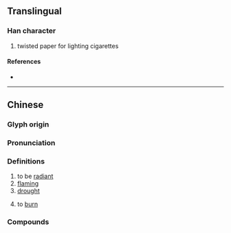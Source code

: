{{character info}}
==Translingual==

===Han character===
{{Han char|rn=86|rad=火|as=09|sn=13|four=97867|canj=FAHU|ids=⿰火眉}}

# twisted paper for lighting cigarettes

====References====
* {{Han ref|kx=0677.170|dkj=19209|dj=1088.050|hdz=32220.060|uh=715D|ud=29021|bh=DE71|bd=56945}}

----

==Chinese==
{{zh-forms}}

===Glyph origin===
{{Han etym}}

===Pronunciation===
{{zh-pron
|m=mèi
|c=mei6
|w=3me
|mc=y
|oc=y
|cat=a,n,w:v
}}

===Definitions===
{{zh-hanzi}}

# to be [[radiant]]
# [[flaming]]
# [[drought]]
# {{lb|zh|Wu}} to [[burn]]

===Compounds===
{{zh-der|紙煝}}